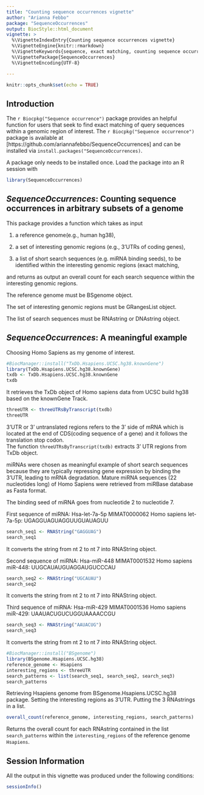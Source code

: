 ```yaml
---
title: "Counting sequence occurrences vignette"
author: "Arianna Febbo"
package: "SequenceOccurrences"
output: BiocStyle::html_document
vignette: >
  %\VignetteIndexEntry{Counting sequence occurrences vignette}
  %\VignetteEngine{knitr::rmarkdown}
  %\VignetteKeywords{sequence, exact matching, counting sequence occurrences}
  %\VignettePackage{SequenceOccurrences}
  %\VignetteEncoding{UTF-8}

---
```


```r
knitr::opts_chunk$set(echo = TRUE)
```

## Introduction

The `r Biocpkg("Sequence occurrence")` package provides an helpful function for users that seek to find exact matching of query sequences within a genomic region of interest.
The `r Biocpkg("Sequence occurrence")` package is available at [https://github.com/ariannafebbo/SequenceOccurrences] and can be installed via `install.packages("SequenceOccurrences)`.

A package only needs to be installed once. Load the package into an R session with 
```r
library(SequenceOccurrences)
```

## *SequenceOccurrences*: Counting sequence occurrences in arbitrary subsets of a genome
This package provides a function which takes as input

1.    a reference genome(e.g., human hg38),

2.    a set of interesting genomic regions (e.g., 3'UTRs of coding genes),

3.    a list of short search sequences (e.g. miRNA binding seeds), to be identified within
    the interesting genomic regions (exact matching,
    
and returns as output an overall count for each search sequence within the interesting genomic regions.


The reference genome must be BSgenome object.

The set of interesting genomic regions must be GRangesList object.

The list of search sequences must be RNAstring or DNAstring object.


## *SequenceOccurrences*: A meaningful example

Choosing Homo Sapiens as my genome of interest.
```r
#BiocManager::install("TxDb.Hsapiens.UCSC.hg38.knownGene")
library(TxDb.Hsapiens.UCSC.hg38.knownGene)
txdb <- TxDb.Hsapiens.UCSC.hg38.knownGene
txdb
```
It retrieves the TxDb object of Homo sapiens data from UCSC build hg38 based on the knownGene Track.


```r
threeUTR <- threeUTRsByTranscript(txdb)
threeUTR
```
3'UTR or 3' untranslated regions refers to the 3' side of mRNA which is located at the end of CDS(coding sequence of a gene) and it follows the translation stop codon.  
The function `threeUTRsByTranscript(txdb)` extracts 3' UTR regions from TxDb object. 



miRNAs were chosen as meaningful example of short search sequences because they are typically repressing gene expression by binding the 3'UTR, leading to mRNA degradation. 
Mature miRNA sequences (22 nucleotides long) of Homo Sapiens were retrieved from miRBase database as Fasta format.

The binding seed of miRNA goes from nucleotide 2 to nucleotide 7. 


First sequence of miRNA:
Hsa-let-7a-5p MIMAT0000062 Homo sapiens let-7a-5p: UGAGGUAGUAGGUUGUAUAGUU
```r
search_seq1 <- RNAString("GAGGUAG")
search_seq1 
```
It converts the string from nt 2 to nt 7 into RNAString object.


Second sequence of miRNA:
Hsa-miR-448 MIMAT0001532 Homo sapiens miR-448: UUGCAUAUGUAGGAUGUCCCAU
```r
search_seq2 <- RNAString("UGCAUAU")
search_seq2
```
It converts the string from nt 2 to nt 7 into RNAString object.


Third sequence of miRNA:
Hsa-miR-429 MIMAT0001536 Homo sapiens miR-429: UAAUACUGUCUGGUAAAACCGU
```r
search_seq3 <- RNAString("AAUACUG")
search_seq3
```
It converts the string from nt 2 to nt 7 into RNAString object.


```r
#BiocManager::install("BSgenome")
library(BSgenome.Hsapiens.UCSC.hg38)
reference_genome <- Hsapiens 
interesting_regions <- threeUTR
search_patterns <- list(search_seq1, search_seq2, search_seq3)
search_patterns
```
Retrieving Hsapiens genome from BSgenome.Hsapiens.UCSC.hg38 package.
Setting the interesting regions as 3'UTR. 
Putting the 3 RNAstrings in a list. 


```r
overall_count(reference_genome, interesting_regions, search_patterns)
```
Returns the overall count for each RNAstring contained in the list `search_patterns` within the `interesting_regions` of the reference genome `Hsapiens`.

## Session Information

All the output in this vignette was produced under the following conditions:

```r
sessionInfo()
```

